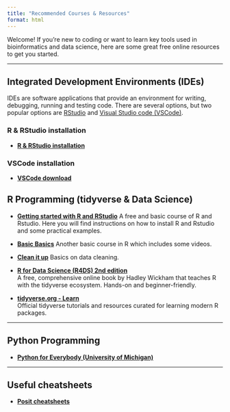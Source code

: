 ```yaml
---
title: "Recommended Courses & Resources"
format: html
---
```


Welcome! If you're new to coding or want to learn key tools used in bioinformatics and data science, here are some great free online resources to get you started.

---

## Integrated Development Environments (IDEs)
IDEs are software applications that provide an environment for writing, debugging, running and testing code. There are several options, but two popular options are [RStudio](https://posit.co/products/open-source/rstudio/?sid=1) and [Visual Studio code (VSCode)](https://code.visualstudio.com/). 

### R & RStudio installation
- **[R & RStudio installation](https://posit.co/download/rstudio-desktop/)**

### VSCode installation
- **[VSCode download](https://code.visualstudio.com/Download)**

## R Programming (tidyverse & Data Science)

- **[Getting started with R and RStudio](https://www.dataquest.io/blog/tutorial-getting-started-with-r-and-rstudio/)**
A free and basic course of R and Rstudio. Here you will find instructions on how to install R and Rstudio and some practical examples.

- **[Basic Basics](https://rladiessydney.org/courses/01-basicbasics-0)**
Another basic course in R which includes some videos.

- **[Clean it up](https://rladiessydney.org/courses/02-cleanitup-0)**
Basics on data cleaning.

- **[R for Data Science (R4DS) 2nd edition](https://r4ds.hadley.nz/)**  
A free, comprehensive online book by Hadley Wickham that teaches R with the tidyverse ecosystem. Hands-on and beginner-friendly.

- **[tidyverse.org - Learn](https://www.tidyverse.org/learn/)**  
Official tidyverse tutorials and resources curated for learning modern R packages.

---

## Python Programming

- **[Python for Everybody (University of Michigan)](https://www.py4e.com)**

---
## Useful cheatsheets
- **[Posit cheatsheets](https://posit.co/resources/cheatsheets/)**